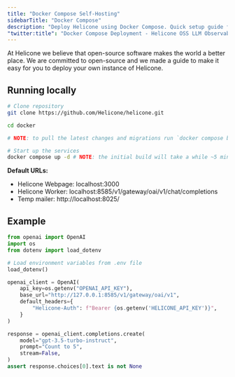 ```yaml
---
title: "Docker Compose Self-Hosting"
sidebarTitle: "Docker Compose"
description: "Deploy Helicone using Docker Compose. Quick setup guide for running a containerized instance of the LLM observability platform on your local machine or server."
"twitter:title": "Docker Compose Deployment - Helicone OSS LLM Observability"
---
```


At Helicone we believe that open-source software makes the world a better place. We are committed to open-source and we made a guide to make it easy for you to deploy your own instance of Helicone.

## Running locally

```bash
# Clone repository
git clone https://github.com/Helicone/helicone.git

cd docker

# NOTE: to pull the latest changes and migrations run `docker compose build`

# Start up the services
docker compose up -d # NOTE: the initial build will take a while ~5 minutes, but subseqent builds will be a lot faster
```

**Default URLs:**

- Helicone Webpage: localhost:3000
- Helicone Worker: localhost:8585/v1/gateway/oai/v1/chat/completions
- Temp mailer: http://localhost:8025/

## Example

```python
from openai import OpenAI
import os
from dotenv import load_dotenv

# Load environment variables from .env file
load_dotenv()

openai_client = OpenAI(
    api_key=os.getenv("OPENAI_API_KEY"),
    base_url="http://127.0.0.1:8585/v1/gateway/oai/v1",
    default_headers={
        "Helicone-Auth": f"Bearer {os.getenv('HELICONE_API_KEY')}",
    }
)

response = openai_client.completions.create(
    model="gpt-3.5-turbo-instruct",
    prompt="Count to 5",
    stream=False,
)
assert response.choices[0].text is not None

```

